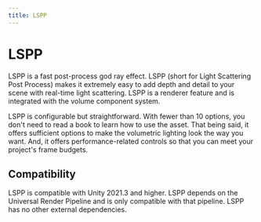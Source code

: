 ```yaml
---
title: LSPP
---
```


# LSPP

LSPP is a fast post-process god ray effect. LSPP (short for Light Scattering Post Process) makes it extremely easy to add depth and detail to your scene with real-time light scattering. LSPP is a renderer feature and is integrated with the volume component system.

LSPP is configurable but straightforward. With fewer than 10 options, you don't need to read a book to learn how to use the asset. That being said, it offers sufficient options to make the volumetric lighting look the way you want. And, it offers performance-related controls so that you can meet your project's frame budgets.

## Compatibility

LSPP is compatible with Unity 2021.3 and higher. LSPP depends on the Universal Render Pipeline and is only compatible with that pipeline. LSPP has no other external dependencies.
